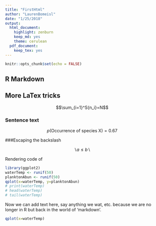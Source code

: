 ```yaml
---
title: "FirstHtml"
author: "LaurenBomeisl"
date: "1/25/2018"
output: 
  html_document: 
    highlight: zenburn
    keep_md: yes
    theme: cerulean
  pdf_document: 
    keep_tex: yes
---
```


```r
knitr::opts_chunk$set(echo = FALSE)
```

## R Markdown

## More LaTex tricks

$$\sum_{i=1}^S{n_i}=N$$

### Sentence text

$$p(\mbox{Occurrence of species X})=0.67$$

###Escaping the backslash

$$\backslash a \le b \backslash$$

Rendering code of \LaTex

```r
library(ggplot2)
waterTemp <- runif(50)
planktonAbun <- runif(50)
qplot(x=waterTemp, y=planktonAbun)
# print(waterTemp)
# head(waterTemp)
# tail(waterTemp)
```

Now we can add text here, say anything we wat, etc. because we are no longer in R but back in the world of 'markdown'. 


```r
qplot(x=waterTemp)
```